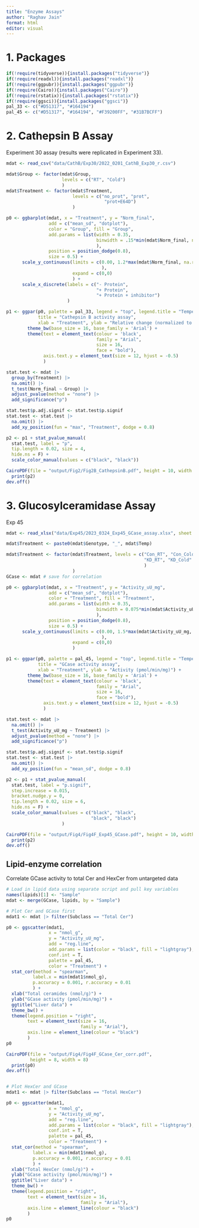 ```yaml
---
title: "Enzyme Assays"
author: "Raghav Jain"
format: html
editor: visual
---
```


# 1. Packages

```r
if(!require(tidyverse)){install.packages("tidyverse")}
if(!require(readxl)){install.packages("readxl")}
if(!require(ggpubr)){install.packages("ggpubr")}
if(!require(Cairo)){install.packages("Cairo")}
if(!require(rstatix)){install.packages("rstatix")}
if(!require(ggsci)){install.packages("ggsci")} 
pal_33 <- c("#D51317", "#164194")
pal_45 <- c("#D51317", "#164194", "#F39200FF", "#31B7BCFF")
```

# 2. Cathepsin B Assay

Experiment 30 assay (results were replicated in Experiment 33).

```r
mdat <- read_csv("data/CathB/Exp30/2022_0201_CathB_Exp30_r.csv")

mdat$Group <- factor(mdat$Group, 
                     levels = c("RT", "Cold")
                     )
mdat$Treatment <- factor(mdat$Treatment,
                         levels = c("no_prot", "prot",
                                     "prot+E64D")
                         )

p0 <- ggbarplot(mdat, x = "Treatment", y = "Norm_final", 
                add = c("mean_sd", "dotplot"), 
                color = "Group", fill = "Group", 
                add.params = list(width = 0.35, 
                                  binwidth = .15*min(mdat$Norm_final, na.rm = T)
                                  ),
                position = position_dodge(0.8),
                size = 0.5) +
      scale_y_continuous(limits = c(0.00, 1.2*max(mdat$Norm_final, na.rm = T)
                                    ),
                         expand = c(0,0)
                         ) +
      scale_x_discrete(labels = c("- Protein",
                                  "+ Protein",
                                  "+ Protein + inhibitor")
                       )

p1 <- ggpar(p0, palette = pal_33, legend = "top", legend.title = "Temperature", 
            title = "Cathepsin B activity assay",  
            xlab = "Treatment", ylab = "Relative change (normalized to RT)") +
        theme_bw(base_size = 16, base_family = 'Arial') +
        theme(text = element_text(colour = 'black', 
                                  family = "Arial", 
                                  size = 16, 
                                  face = "bold"),
              axis.text.y = element_text(size = 12, hjust = -0.5)
              )

stat.test <- mdat |>
  group_by(Treatment) |>
  na.omit() |>
  t_test(Norm_final ~ Group) |>
  adjust_pvalue(method = "none") |>
  add_significance("p")

stat.test$p.adj.signif <- stat.test$p.signif
stat.test <- stat.test |>
  na.omit() |>
  add_xy_position(fun = "max", "Treatment", dodge = 0.8) 

p2 <- p1 + stat_pvalue_manual(
  stat.test, label = "p", 
  tip.length = 0.02, size = 4,
  hide.ns = F) +
  scale_color_manual(values = c("black", "black"))

CairoPDF(file = "output/Fig2/Fig2B_CathepsinB.pdf", height = 10, width = 12)
  print(p2)
dev.off()
```

# 3. Glucosylceramidase Assay

Exp 45

```r
mdat <- read_xlsx("data/Exp45/2023_0324_Exp45_GCase_assay.xlsx", sheet = "Final")

mdat$Treatment <- paste0(mdat$Genotype, "_", mdat$Temp)

mdat$Treatment <- factor(mdat$Treatment, levels = c("Con_RT", "Con_Cold",
                                                    "KD_RT", "KD_Cold"
                                                    )
                         )
GCase <- mdat # save for correlation 

p0 <- ggbarplot(mdat, x = "Treatment", y = "Activity_uU_mg", 
                add = c("mean_sd", "dotplot"), 
                color = "Treatment", fill = "Treatment", 
                add.params = list(width = 0.35, 
                                  binwidth = 0.075*min(mdat$Activity_uU_mg, na.rm = T)
                                  ),
                position = position_dodge(0.8),
                size = 0.5) +
      scale_y_continuous(limits = c(0.00, 1.5*max(mdat$Activity_uU_mg, na.rm = T)
                                    ),
                         expand = c(0,0)
                         )

p1 <- ggpar(p0, palette = pal_45, legend = "top", legend.title = "Temperature", 
            title = "GCase activity assay",  
            xlab = "Treatment", ylab = "Activity (pmol/min/mg)") +
        theme_bw(base_size = 16, base_family = 'Arial') +
        theme(text = element_text(colour = 'black', 
                                  family = "Arial", 
                                  size = 16, 
                                  face = "bold"),
              axis.text.y = element_text(size = 12, hjust = -0.5)
              )

stat.test <- mdat |>
  na.omit() |>
  t_test(Activity_uU_mg ~ Treatment) |>
  adjust_pvalue(method = "none") |>
  add_significance("p")

stat.test$p.adj.signif <- stat.test$p.signif
stat.test <- stat.test |>
  na.omit() |>
  add_xy_position(fun = "mean_sd", dodge = 0.8) 

p2 <- p1 + stat_pvalue_manual(
  stat.test, label = "p.signif",
  step.increase = 0.015,
  bracket.nudge.y = 0,
  tip.length = 0.02, size = 6,
  hide.ns = F) +
  scale_color_manual(values = c("black", "black",
                                "black", "black")
                     )

CairoPDF(file = "output/Fig4/Fig4F_Exp45_GCase.pdf", height = 10, width = 12)
  print(p2)
dev.off()
```

## Lipid-enzyme correlation
Correlate GCase activity to total Cer and HexCer from untargeted data
```r
# Load in lipid data using separate script and pull key variables
names(lipids)[1] <- "Sample"
mdat <- merge(GCase, lipids, by = "Sample")

# Plot Cer and GCase first
mdat1 <- mdat |> filter(Subclass == "Total Cer")

p0 <- ggscatter(mdat1,                        
                x = "nmol_g", 
                y = "Activity_uU_mg",
                add = "reg.line", 
                add.params = list(color = "black", fill = "lightgray"),
                conf.int = T,     
                palette = pal_45,   
                color = "Treatment") +                         
  stat_cor(method = "spearman",
          label.x = min(mdat1$nmol_g),               
          p.accuracy = 0.001, r.accuracy = 0.01
          ) +   
  xlab("Total ceramides (nmol/g)") +                
  ylab("GCase activity (pmol/min/mg)") +                     
  ggtitle("Liver data") +   
  theme_bw() +                                       
  theme(legend.position = "right",                        
        text = element_text(size = 16, 
                            family = "Arial"),
        axis.line = element_line(colour = "black")
        )
p0

CairoPDF(file = "output/Fig4/Fig4F_GCase_Cer_corr.pdf",
         height = 8, width = 8)
  print(p0)
dev.off()


# Plot HexCer and GCase 
mdat1 <- mdat |> filter(Subclass == "Total HexCer")

p0 <- ggscatter(mdat1,                        
                x = "nmol_g", 
                y = "Activity_uU_mg",
                add = "reg.line", 
                add.params = list(color = "black", fill = "lightgray"),
                conf.int = T,     
                palette = pal_45,   
                color = "Treatment") +                         
  stat_cor(method = "spearman",
          label.x = min(mdat1$nmol_g),               
          p.accuracy = 0.001, r.accuracy = 0.01
          ) +   
  xlab("Total HexCer (nmol/g)") +                
  ylab("GCase activity (pmol/min/mg)") +                     
  ggtitle("Liver data") +   
  theme_bw() +                                       
  theme(legend.position = "right",                        
        text = element_text(size = 16, 
                            family = "Arial"),
        axis.line = element_line(colour = "black")
        )
p0
```

